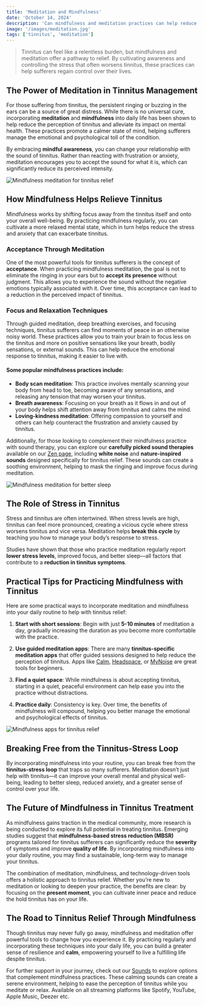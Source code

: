 ```yaml
---
title: 'Meditation and Mindfulness'
date: 'October 14, 2024'
description: 'Can mindfulness and meditation practices can help reduce the perception of tinnitus and improve your overall well-being?'
image: '/images/meditation.jpg'
tags: ['tinnitus', 'meditation']
---
```


<Blockquote>
  Tinnitus can feel like a relentless burden, but mindfulness and meditation
  offer a pathway to relief. By cultivating awareness and controlling the stress
  that often worsens tinnitus, these practices can help sufferers regain control
  over their lives.
</Blockquote>

## <Highlighter>The Power of Meditation in Tinnitus Management</Highlighter>

For those suffering from tinnitus, the persistent ringing or buzzing in the ears can be a source of great distress. While there is no universal cure, incorporating **meditation** and **mindfulness** into daily life has been shown to help reduce the perception of tinnitus and alleviate its impact on mental health. These practices promote a calmer state of mind, helping sufferers manage the emotional and psychological toll of the condition.

By embracing **mindful awareness**, you can change your relationship with the sound of tinnitus. Rather than reacting with frustration or anxiety, meditation encourages you to accept the sound for what it is, which can significantly reduce its perceived intensity.

<Image
  src="/images/meditation.jpg"
  alt="Mindfulness meditation for tinnitus relief"
/>

## <Highlighter>How Mindfulness Helps Relieve Tinnitus</Highlighter>

Mindfulness works by shifting focus away from the tinnitus itself and onto your overall well-being. By practicing mindfulness regularly, you can cultivate a more relaxed mental state, which in turn helps reduce the stress and anxiety that can exacerbate tinnitus.

### Acceptance Through Meditation

One of the most powerful tools for tinnitus sufferers is the concept of **acceptance**. When practicing mindfulness meditation, the goal is not to eliminate the ringing in your ears but to **accept its presence** without judgment. This allows you to experience the sound without the negative emotions typically associated with it. Over time, this acceptance can lead to a reduction in the perceived impact of tinnitus.

<AdComponent />

### Focus and Relaxation Techniques

Through guided meditation, deep breathing exercises, and focusing techniques, tinnitus sufferers can find moments of peace in an otherwise noisy world. These practices allow you to train your brain to focus less on the tinnitus and more on positive sensations like your breath, bodily sensations, or external sounds. This can help reduce the emotional response to tinnitus, making it easier to live with.

#### Some popular mindfulness practices include:

- **Body scan meditation**: This practice involves mentally scanning your body from head to toe, becoming aware of any sensations, and releasing any tension that may worsen your tinnitus.
- **Breath awareness**: Focusing on your breath as it flows in and out of your body helps shift attention away from tinnitus and calms the mind.
- **Loving-kindness meditation**: Offering compassion to yourself and others can help counteract the frustration and anxiety caused by tinnitus.

Additionally, for those looking to complement their mindfulness practice with sound therapy, you can explore our **carefully picked sound therapies** available on our [Zen page](/zen), including **white noise** and **nature-inspired sounds** designed specifically for tinnitus relief. These sounds can create a soothing environment, helping to mask the ringing and improve focus during meditation.

<Image
  src="/images/sleeping-woman.jpg"
  alt="Mindfulness meditation for better sleep"
/>

## <Highlighter>The Role of Stress in Tinnitus</Highlighter>

Stress and tinnitus are often intertwined. When stress levels are high, tinnitus can feel more pronounced, creating a vicious cycle where stress worsens tinnitus and vice versa. Meditation helps **break this cycle** by teaching you how to manage your body’s response to stress.

Studies have shown that those who practice meditation regularly report **lower stress levels**, improved focus, and better sleep—all factors that contribute to a **reduction in tinnitus symptoms**.

<AdComponent />

## <Highlighter>Practical Tips for Practicing Mindfulness with Tinnitus</Highlighter>

Here are some practical ways to incorporate meditation and mindfulness into your daily routine to help with tinnitus relief:

1. **Start with short sessions**: Begin with just **5-10 minutes** of meditation a day, gradually increasing the duration as you become more comfortable with the practice.
2. **Use guided meditation apps**: There are many **tinnitus-specific meditation apps** that offer guided sessions designed to help reduce the perception of tinnitus. Apps like [Calm](https://www.calm.com), [Headspace](https://www.headspace.com), or [MyNoise](https://mynoise.net) are great tools for beginners.

3. **Find a quiet space**: While mindfulness is about accepting tinnitus, starting in a quiet, peaceful environment can help ease you into the practice without distractions.

4. **Practice daily**: Consistency is key. Over time, the benefits of mindfulness will compound, helping you better manage the emotional and psychological effects of tinnitus.

<Image
  src="/images/health-app.jpg"
  alt="Mindfulness apps for tinnitus relief"
/>

## <Highlighter>Breaking Free from the Tinnitus-Stress Loop</Highlighter>

By incorporating mindfulness into your routine, you can break free from the **tinnitus-stress loop** that traps so many sufferers. Meditation doesn’t just help with tinnitus—it can improve your overall mental and physical well-being, leading to better sleep, reduced anxiety, and a greater sense of control over your life.

## <Highlighter>The Future of Mindfulness in Tinnitus Treatment</Highlighter>

As mindfulness gains traction in the medical community, more research is being conducted to explore its full potential in treating tinnitus. Emerging studies suggest that **mindfulness-based stress reduction (MBSR)** programs tailored for tinnitus sufferers can significantly reduce the **severity** of symptoms and improve **quality of life**. By incorporating mindfulness into your daily routine, you may find a sustainable, long-term way to manage your tinnitus.

The combination of meditation, mindfulness, and technology-driven tools offers a holistic approach to tinnitus relief. Whether you’re new to meditation or looking to deepen your practice, the benefits are clear: by focusing on the **present moment**, you can cultivate inner peace and reduce the hold tinnitus has on your life.

<AdComponent />

## <Highlighter>The Road to Tinnitus Relief Through Mindfulness</Highlighter>

Though tinnitus may never fully go away, mindfulness and meditation offer powerful tools to change how you experience it. By practicing regularly and incorporating these techniques into your daily life, you can build a greater sense of resilience and **calm**, empowering yourself to live a fulfilling life despite tinnitus.

For further support in your journey, check out our [Sounds](/zen) to explore options that complement mindfulness practices. These calming sounds can create a serene environment, helping to ease the perception of tinnitus while you meditate or relax. Available on all streaming platforms like Spotify, YouTube, Apple Music, Deezer etc.
